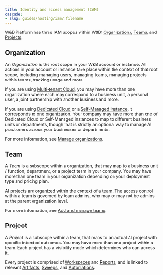 ```yaml
---
title: Identity and access management (IAM)
cascade:
- slug: guides/hosting/iam/:filename
---
```


W&B Platform has three IAM scopes within W&B: [Organizations](#organization), [Teams](#team), and [Projects](#project).

## Organization

An *Organization* is the root scope in your W&B account or instance. All actions in your account or instance take place within the context of that root scope, including managing users, managing teams, managing projects within teams, tracking usage and more.

If you are using [Multi-tenant Cloud](/platform/hosting/hosting-options/multi_tenant_cloud), you may have more than one organization where each may correspond to a business unit, a personal user, a joint partnership with another business and more.

If you are using [Dedicated Cloud](/platform/hosting/hosting-options/dedicated_cloud) or a [Self-Managed instance](/platform/hosting/hosting-options/self-managed), it corresponds to one organization. Your company may have more than one of Dedicated Cloud or Self-Managed instances to map to different business units or departments, though that is strictly an optional way to manage AI practioners across your businesses or departments.

For more information, see [Manage organizations](./access-management/manage-organization).

## Team

A *Team* is a subscope within a organization, that may map to a business unit / function, department, or a project team in your company. You may have more than one team in your organization depending on your deployment type and pricing plan.

AI projects are organized within the context of a team. The access control within a team is governed by team admins, who may or may not be admins at the parent organization level.

For more information, see [Add and manage teams](./access-management/manage-organization#add-and-manage-teams).

## Project

A *Project* is a subscope within a team, that maps to an actual AI project with specific intended outcomes. You may have more than one project within a team. Each project has a visibility mode which determines who can access it.


Every project is comprised of [Workspaces](/models/track/workspaces/) and [Reports](/models/reports/), and is linked to relevant [Artifacts](/models/artifacts/), [Sweeps](/models/sweeps/), and [Automations](/models/automations/).
